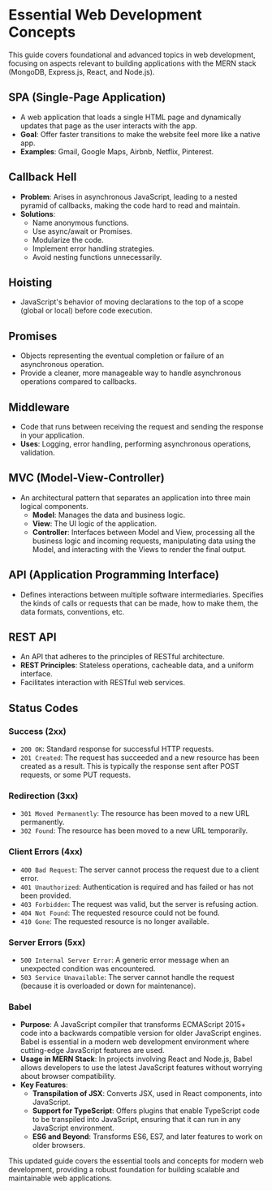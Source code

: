 # Essential Web Development Concepts

This guide covers foundational and advanced topics in web development, focusing on aspects relevant to building applications with the MERN stack (MongoDB, Express.js, React, and Node.js).

## SPA (Single-Page Application)

- A web application that loads a single HTML page and dynamically updates that page as the user interacts with the app.
- **Goal**: Offer faster transitions to make the website feel more like a native app.
- **Examples**: Gmail, Google Maps, Airbnb, Netflix, Pinterest.

## Callback Hell

- **Problem**: Arises in asynchronous JavaScript, leading to a nested pyramid of callbacks, making the code hard to read and maintain.
- **Solutions**:
  - Name anonymous functions.
  - Use async/await or Promises.
  - Modularize the code.
  - Implement error handling strategies.
  - Avoid nesting functions unnecessarily.

## Hoisting

- JavaScript's behavior of moving declarations to the top of a scope (global or local) before code execution.

## Promises

- Objects representing the eventual completion or failure of an asynchronous operation.
- Provide a cleaner, more manageable way to handle asynchronous operations compared to callbacks.

## Middleware

- Code that runs between receiving the request and sending the response in your application.
- **Uses**: Logging, error handling, performing asynchronous operations, validation.

## MVC (Model-View-Controller)

- An architectural pattern that separates an application into three main logical components.
  - **Model**: Manages the data and business logic.
  - **View**: The UI logic of the application.
  - **Controller**: Interfaces between Model and View, processing all the business logic and incoming requests, manipulating data using the Model, and interacting with the Views to render the final output.

## API (Application Programming Interface)

- Defines interactions between multiple software intermediaries. Specifies the kinds of calls or requests that can be made, how to make them, the data formats, conventions, etc.

## REST API

- An API that adheres to the principles of RESTful architecture.
- **REST Principles**: Stateless operations, cacheable data, and a uniform interface.
- Facilitates interaction with RESTful web services.

## Status Codes

### Success (2xx)

- `200 OK`: Standard response for successful HTTP requests.
- `201 Created`: The request has succeeded and a new resource has been created as a result. This is typically the response sent after POST requests, or some PUT requests.

### Redirection (3xx)

- `301 Moved Permanently`: The resource has been moved to a new URL permanently.
- `302 Found`: The resource has been moved to a new URL temporarily.

### Client Errors (4xx)

- `400 Bad Request`: The server cannot process the request due to a client error.
- `401 Unauthorized`: Authentication is required and has failed or has not been provided.
- `403 Forbidden`: The request was valid, but the server is refusing action.
- `404 Not Found`: The requested resource could not be found.
- `410 Gone`: The requested resource is no longer available.

### Server Errors (5xx)

- `500 Internal Server Error`: A generic error message when an unexpected condition was encountered.
- `503 Service Unavailable`: The server cannot handle the request (because it is overloaded or down for maintenance).

### Babel

- **Purpose**: A JavaScript compiler that transforms ECMAScript 2015+ code into a backwards compatible version for older JavaScript engines. Babel is essential in a modern web development environment where cutting-edge JavaScript features are used.
- **Usage in MERN Stack**: In projects involving React and Node.js, Babel allows developers to use the latest JavaScript features without worrying about browser compatibility.
- **Key Features**:
  - **Transpilation of JSX**: Converts JSX, used in React components, into JavaScript.
  - **Support for TypeScript**: Offers plugins that enable TypeScript code to be transpiled into JavaScript, ensuring that it can run in any JavaScript environment.
  - **ES6 and Beyond**: Transforms ES6, ES7, and later features to work on older browsers.

This updated guide covers the essential tools and concepts for modern web development, providing a robust foundation for building scalable and maintainable web applications.  